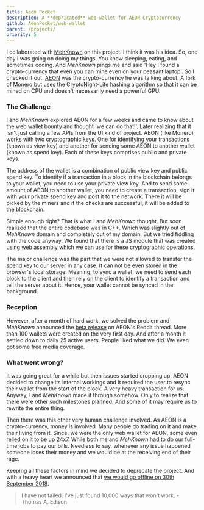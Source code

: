 ```yaml
---
title: Aeon Pocket
description: A **depricated** web-wallet for AEON Cryptocurrency
github: AeonPocket/web-wallet
parent: /projects/
priority: 5
---
```


I collaborated with [MehKnown](https://twitter.com/Delta_Maniac) on this project. I think it was his idea.
So, one day I was going on doing my things. You know sleeping, eating, and sometimes coding. And _MehKnown_
pings me and said 'Hey I found a crypto-currency that even you can mine even on your peasant laptop'. So I
checked it out. [AEON](https://www.aeon.cash/) was the crypto-currency he was talking about. A fork of
[Monero](https://www.getmonero.org/) but uses [the CryptoNight-Lite](https://en.bitcoinwiki.org/wiki/CryptoNight-Lite)
hashing algorithm so that it can be mined on CPU and doesn't necessarily need a powerful GPU.

### The Challenge

I and _MehKnown_ explored AEON for a few weeks and came to know about the web wallet bounty and thought 'we can do that!'.
Later realizing that it isn't just calling a few APIs from the UI kind of project. AEON (like Monero) works with
two cryptographic keys. One for identifying your transactions (known as view key) and another for sending some AEON to 
another wallet (known as spend key). Each of these keys comprises public and private keys. 

The address of the wallet is a combination of public view key and public spend key. To identify if a transaction in a block
in the blockchain belongs to your wallet, you need to use your private view key. And to send some amount of AEON to
another wallet, you need to create a transaction, sign it with your private spend key and post it to the network.
There it will be picked by the miners and if the checks are successful, it will be added to the blockchain.

Simple enough right? That is what I and _MehKnown_ thought. But soon realized that the entire codebase was in C++. Which was
slightly out of _MehKnown_ domain and completely out of my domain. But we tried fiddling with the code anyway. We found that
there is a JS module that was created using [web assembly](https://webassembly.org/) which we can use for these cryptographic
operations.

The major challenge was the part that we were not allowed to transfer the spend key to our server in any case. It can not be
even stored in the browser's local storage. Meaning, to sync a wallet, we need to send each block to the client and then
rely on the client to identify a transaction and tell the server about it. Hence, your wallet cannot be synced in the
background.

### Reception

However, after a month of hard work, we solved the problem and _MehKnown_ announced the [beta release](https://www.reddit.com/r/Aeon/comments/7qceqa/aeon_pocket_secure_web_wallet_for_aeon/)
on AEON's Reddit thread. More than 100 wallets were created on the very first day. And after a month it settled down to
daily 25 active users. People liked what we did. We even got some free media coverage.

### What went wrong?

It was going great for a while but then issues started cropping up. AEON decided to change its internal workings and it
required the user to resync their wallet from the start of the block. A very heavy transaction for us. Anyway, I and _MehKnown_
made it through somehow. Only to realize that there were other such milestones planned. And some of it may require us to
rewrite the entire thing.

Then there was this other very human challenge involved. As AEON is a crypto-currency, money is involved. Many people do
trading on it and make their living from it. Since, we were the only web wallet for AEON, some even relied on it to be up 24x7.
While both me and _MehKnown_ had to do our full-time jobs to pay our bills. Needless to say, whenever any issue happened
someone loses their money and we would be at the receiving end of their rage.

Keeping all these factors in mind we decided to deprecate the project. And with a heavy heart we announced that [we would
go offline on 30th September 2018](https://www.reddit.com/r/Aeon/comments/9dw2vl/aeon_pocket_shutting_down_on_30th_september_2018/).

> I have not failed. I've just found 10,000 ways that won't work. - Thomas A. Edison